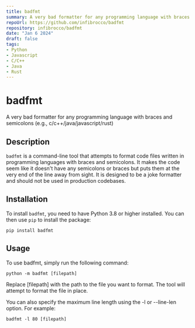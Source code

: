 ```yaml
---
title: badfmt
summary: A very bad formatter for any programming language with braces and semicolons (e.g., c/c++/java/javascript/rust)
repoUrl: https://github.com/infibrocco/badfmt
repository: infibrocco/badfmt
date: "Jan 6 2024"
draft: false
tags:
- Python
- Javascript
- C/C++
- Java
- Rust
---
```


# badfmt

A very bad formatter for any programming language with braces and semicolons (e.g., c/c++/java/javascript/rust)

## Description

`badfmt` is a command-line tool that attempts to format code files written in programming languages with braces and semicolons. It makes the code seem like it doesn't have any semicolons or braces but puts them at the very end of the line away from sight. It is designed to be a joke formatter and should not be used in production codebases.

## Installation

To install `badfmt`, you need to have Python 3.8 or higher installed. You can then use `pip` to install the package:

```shell
pip install badfmt
```

## Usage
To use badfmt, simply run the following command:
```shell
python -m badfmt [filepath]
```

Replace [filepath] with the path to the file you want to format. The tool will attempt to format the file in place.

You can also specify the maximum line length using the -l or --line-len option. For example:

```
badfmt -l 80 [filepath]
```
